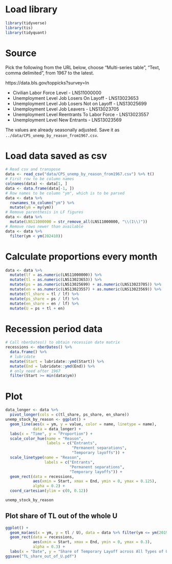 # Load library
```r
library(tidyverse)
library(tis)
library(tidyquant)
```

# Source
Pick the following from the URL below, choose "Multi-series table", "Text, comma delimited", from 1967 to the latest.

https://data.bls.gov/toppicks?survey=ln

- Civilian Labor Force Level - LNS11000000
- Unemployment Level Job Losers On Layoff - LNS13023653
- Unemployment Level Job Losers Not on Layoff - LNS13025699
- Unemployment Level Job Leavers - LNS13023705
- Unemployment Level Reentrants To Labor Force - LNS13023557
- Unemployment Level New Entrants - LNS13023569

The values are already seasonally adjusted.
Save it as `../data/CPS_unemp_by_reason_from1967.csv`.

# Load data saved as csv
```r
# Read csv and transpose
data <- read_csv("data/CPS_unemp_by_reason_from1967.csv") %>% t()
# First row to be column names
colnames(data) <- data[1, ]
data <- data.frame(data[-1, ])
# Row names to be column "ym", which is to be parsed
data <- data %>%
  rownames_to_column("ym") %>%
  mutate(ym = my(ym))
# Remove parenthesis in LF figures
data <- data %>%
  mutate(LNS11000000 = str_remove_all(LNS11000000, "\\(1\\)"))
# Remove rows newer than available
data <- data %>%
  filter(ym < ym(202410))
```

# Calculate proportions every month
```r
data <- data %>%
  mutate(lf = as.numeric(LNS11000000)) %>%
  mutate(tl = as.numeric(LNS13023653)) %>%
  mutate(ps = as.numeric(LNS13025699) + as.numeric(LNS13023705)) %>%
  mutate(en = as.numeric(LNS13023557) + as.numeric(LNS13023569)) %>%
  mutate(tl_share = tl / lf) %>%
  mutate(ps_share = ps / lf) %>%
  mutate(en_share = en / lf) %>%
  mutate(U = ps + tl + en)
```

# Recession period data
```r
# Call nberDates() to obtain recession date matrix
recessions <- nberDates() %>%
  data.frame() %>%
  # lubridate
  mutate(Start = lubridate::ymd(Start)) %>%
  mutate(End = lubridate::ymd(End)) %>%
  # only need after 1967
  filter(Start >= min(data$ym))
```

# Plot
```r
data_longer <- data %>%
  pivot_longer(cols = c(tl_share, ps_share, en_share))
unemp_stock_by_reason <- ggplot() +
  geom_line(aes(x = ym, y = value, color = name, linetype = name),
            data = data_longer) +
  labs(x = "Time", y = "Proportion") +
  scale_color_hue(name = "Reason",
                  labels = c("Entrants",
                             "Permanent separations",
                             "Temporary layoffs")) +
  scale_linetype(name = "Reason",
                 labels = c("Entrants",
                            "Permanent separations",
                            "Temporary layoffs")) +
  geom_rect(data = recessions,
            aes(xmin = Start, xmax = End, ymin = 0, ymax = 0.125),
            alpha = 0.2) +
  coord_cartesian(ylim = c(0, 0.12))

unemp_stock_by_reason
```

## Plot share of TL out of the whole U
```r
ggplot() +
  geom_ma(aes(x = ym, y = tl / U), data = data %>% filter(ym <= ym(201912)), n = 3, color = "black", linetype = 1) +
  geom_rect(data = recessions,
            aes(xmin = Start, xmax = End, ymin = 0, ymax = 0.3),
            alpha = 0.3) +
  labs(x = "Date", y = "Share of Temporary Layoff across All Types of Unemployment")
ggsave("TL_share_out_of_U.pdf")
```